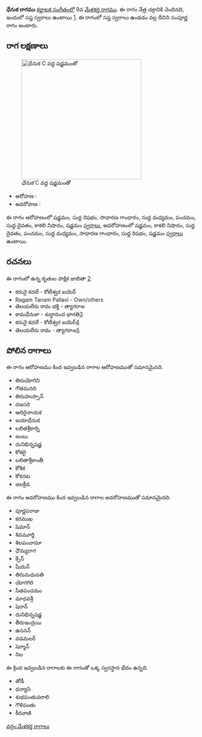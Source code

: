 {{Infobox ragam
	| name          	= ధేనుక
	| synonym	    	= 
	| mela          	= 9
	| chakra        	= నేత్ర
	| janaka        	= 
	| type          	= సంపూర్ణ
	| arohanam      	= {{svaraC|S|R1|G2|M1|P|D1|N3|S'}} 
	| avarohanam    	= {{svaraC|S'|N3|D1|P|M1|G2|R1|S}}
	| jeeva         	=
	| chhaya        	=
	| nyasa         	=
	| vishesha      	= 
	| equivalent  		= 
}}
{{కర్ణాటక సంగీత రాగాలు}}
'''ధేనుక రాగము''' [[కర్ణాటక సంగీతం]]లో 9వ [[మేళకర్త రాగము]]. ఈ రాగం నేత్ర చక్రానికి చెందినది, ఇందులో సప్త స్వరాలు ఉంటాయి [https://en.wikipedia.org/wiki/Melakarta]. ఈ రాగంలో సప్త స్వరాలు ఉండడం వల్ల దీనిని సంపూర్ణ రాగం అంటారు.


==రాగ లక్షణాలు==
[[Image:dhenuka_kb2wiki.png|thumb|right|316px|''ధేనుక'' C వద్ద షడ్జమంతో]]

* ఆరోహణ : {{svaraC|S|R1|G2|M1|P|D1|N3|S'}} 
* అవరోహణ : {{svaraC|S'|N3|D1|P|M1|G2|R1|S}}

ఈ రాగం ఆరోహణంలో షడ్జమం, సుద్ద  రిషభం, సాధారణ  గాంధారం, సుద్ద మధ్యమం, పంచమం, సుద్ద దైవతం, కాకలి  నిషాదం, షడ్జమం [[స్వరాలు]], అవరోహణంలో షడ్జమం, కాకలి  నిషాదం, సుద్ద దైవతం, పంచమం, సుద్ద మధ్యమం, సాధారణ  గాంధారం, సుద్ద  రిషభం, షడ్జమం [[స్వరాలు]] ఉంటాయి.

==రచనలు==
ఈ రాగంలో ఉన్న కృతుల పాక్షిక జాబితా [https://github.com/ssrihari/ragavardhini/blob/master/ragas/kritis.psv]
*  కరునై  కదలే - కోటీశ్వర ఐయెర్
* Ragam Tanam Pallavi - Own/others
* తెలయలేరు రామ భక్తి - త్యాగరాజ
* కామధేనుకా - శుద్ధానంద  భారతి[http://www.karnatik.com/c1624.shtml]
*  కరునై  కదలే - కోటీశ్వర ఐయెర్[http://www.karnatik.com/c1765.shtml]
* తెలయలేరు రామ - త్యాగరాజ[http://www.karnatik.com/c2895.shtml]




==పోలిన రాగాలు==
ఈ రాగం ఆరోహణము కింద ఇవ్వబడిన రాగాల ఆరోహణముతో సమానమైనది.
* తిరుయోగిని
* గౌతమనది
* తిరుహుస్సాన్
* దజసరి
* ఆదిరైనాయక
* జయాధేనుక
* లలితశ్రీకార్ని
* జంబు
* దునిభిన్నషడ్జ
* కోశలై
* లలితాశ్రీకాంతీ
* కోశిక
* కోకనట
* జలక్రీడ

ఈ రాగం అవరోహణము కింద ఇవ్వబడిన రాగాల అవరోహణముతో సమానమైనది.
* పూర్ణపరాజు
* కరముఖ
* షెమాన్
* శివమూర్తి
* శిలపంచామా
* ధౌమ్యరాగ
* క్సేన్
* షేయన్
* తిరుమధుపతి
* యోగగిరి
*  సీతపంచమం
* మాధవశ్రీ
* షెరాన్
* దునిభిన్నషడ్జ
* తీరుఇంద్రయి
* ఉసనన్
* వడమలర్
* షెర్మాన్
*  నిల

ఈ క్రింద ఇవ్వబడిన రాగాలకు ఈ రాగంతో ఒక్క స్వరస్థాన భేదం ఉన్నది.
* తోడీ
* ధన్యాసి
* శుభపంతువరాలి
* గౌళిపంతు
* కీరవాణి



[[వర్గం:మేళకర్త రాగాలు]]